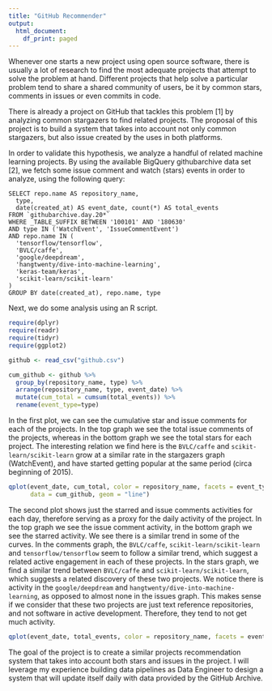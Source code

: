 ```yaml
---
title: "GitHub Recommender"
output:
  html_document:
    df_print: paged
---
```


Whenever one starts a new project using open source software, there is usually a lot of research to find the most adequate projects that attempt to solve the problem at hand. Different projects that help solve a particular problem tend to share a shared community of users, be it by common stars, comments in issues or even commits in code.

There is already a project on GitHub that tackles this problem [1] by analyzing common stargazers to find related projects. The proposal of this project is to build a system that takes into account not only common stargazers, but also issue created by the uses in both platforms.

In order to validate this hypothesis, we analyze a handful of related machine learning projects. By using the available BigQuery githubarchive data set [2], we fetch some issue comment and watch (stars) events in order to analyze, using the following query:

```
SELECT repo.name AS repository_name,
  type,
  date(created_at) AS event_date, count(*) AS total_events
FROM `githubarchive.day.20*`
WHERE _TABLE_SUFFIX BETWEEN '100101' AND '180630'
AND type IN ('WatchEvent', 'IssueCommentEvent')
AND repo.name IN (
  'tensorflow/tensorflow',
  'BVLC/caffe',
  'google/deepdream',
  'hangtwenty/dive-into-machine-learning',
  'keras-team/keras',
  'scikit-learn/scikit-learn'
)
GROUP BY date(created_at), repo.name, type
```

Next, we do some analysis using an R script.



```r
require(dplyr)
require(readr)
require(tidyr)
require(ggplot2)

github <- read_csv("github.csv")

cum_github <- github %>%
  group_by(repository_name, type) %>%
  arrange(repository_name, type, event_date) %>%
  mutate(cum_total = cumsum(total_events)) %>%
  rename(event_type=type)
```

In the first plot, we can see the cumulative star and issue comments for each of the projects. In the top graph we see the total issue comments of the projects, whereas in the bottom graph we see the total stars for each project. The interesting relation we find here is the `BVLC/caffe` and `scikit-learn/scikit-learn` grow at a similar rate in the stargazers graph (WatchEvent), and have started getting popular at the same period (circa beginning of 2015).

```r
qplot(event_date, cum_total, color = repository_name, facets = event_type~.,
      data = cum_github, geom = "line")
```

The second plot shows just the starred and issue comments activities for each day, therefore serving as a proxy for the daily activity of the project. In the top graph we see the issue comment activity, in the bottom graph we see the starred activity. We see there is a similar trend in some of the curves. In the comments graph, the `BVLC/caffe`, `scikit-learn/scikit-learn` and `tensorflow/tensorflow` seem to follow a similar trend, which suggest a related active engagement in each of these projects. In the stars graph, we find a similar trend between  `BVLC/caffe` and `scikit-learn/scikit-learn`, which suggests a related discovery of these two projects. We notice there is activity in the `google/deepdream` and `hangtwenty/dive-into-machine-learning`, as opposed to almost none in the issues graph. This makes sense if we consider that these two projects are just text reference repositories, and not software in active development. Therefore, they tend to not get much activity.

```r
qplot(event_date, total_events, color = repository_name, facets = event_type~., data = cum_github %>% filter(event_date >= '2017-01-01' & event_date <= '2017-01-31'), geom = "line") + scale_y_log10()
```

The goal of the project is to create a similar projects recommendation system that takes into account both stars and issues in the project. I will leverage my experience building data pipelines as Data Engineer to design a system that will update itself daily with data provided by the GitHub Archive.